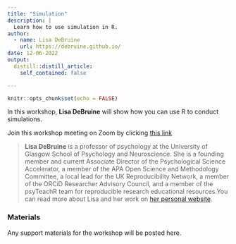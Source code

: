 ```yaml
---
title: "Simulation"
description: |
  Learn how to use simulation in R.
author:
  - name: Lisa DeBruine
    url: https://debruine.github.io/
date: 12-06-2022
output:
  distill::distill_article:
    self_contained: false

---
```


```r
knitr::opts_chunk$set(echo = FALSE)
```

In this workshop, **Lisa DeBruine** will show how you can use R to conduct simulations.


Join this workshop meeting on Zoom by clicking [this link](https://us02web.zoom.us/j/87192854756?pwd=eTE5VnpWY2N4Rk1LVnRZdlBGdzdsdz09)


> **Lisa DeBruine** is a professor of psychology at the University of Glasgow School of Psychology and Neuroscience. She is a founding member and current Associate Director of the Psychological Science Accelerator, a member of the APA Open Science and Methodology Committee, a local lead for the UK Reproducibility Network, a member of the ORCiD Researcher Advisory Council, and a member of the psyTeachR team for reproducible research educational resources.You can read more about Lisa and her work on [her personal website](https://debruine.github.io/).



### Materials

Any support materials for the workshop will be posted here. 
